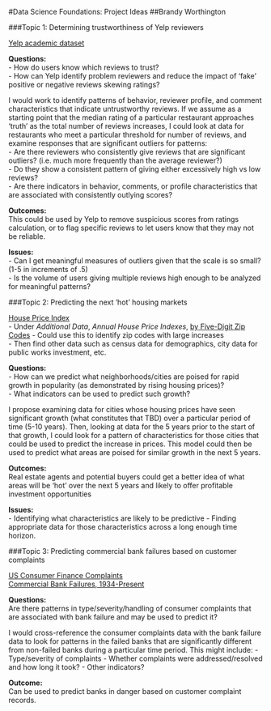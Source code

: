#Data Science Foundations: Project Ideas
##Brandy Worthington

###Topic 1: Determining trustworthiness of Yelp reviewers

[Yelp academic dataset](https://www.yelp.com/dataset_challenge/dataset)

**Questions:**  
- How do users know which reviews to trust?   
- How can Yelp identify problem reviewers and reduce the impact of ‘fake’ positive or negative reviews skewing ratings?

I would work to identify patterns of behavior, reviewer profile, and comment characteristics that indicate untrustworthy reviews. If we assume as a starting point that the median rating of a particular restaurant approaches ‘truth’ as the total number of reviews increases, I could look at data for restaurants who meet a particular threshold for number of reviews, and examine responses that are significant outliers for patterns:  
- Are there reviewers who consistently give reviews that are significant outliers? (i.e. much more frequently than the average reviewer?)  
- Do they show a consistent pattern of giving either excessively high vs low reviews?   
- Are there indicators in behavior, comments, or profile characteristics that are associated with consistently outlying scores?  

**Outcomes:**  
This could be used by Yelp to remove suspicious scores from ratings calculation, or to flag specific reviews to let users know that they may not be reliable.  

**Issues:**    
- Can I get meaningful measures of outliers given that the scale is so small? (1-5 in increments of .5)  
- Is the volume of users giving multiple reviews high enough to be analyzed for meaningful patterns?    




###Topic 2: Predicting the next ‘hot’ housing markets

[House Price Index](https://www.fhfa.gov/DataTools/Downloads/Pages/House-Price-Index-Datasets.aspx#atvol)  
- Under *Additional Data*, *Annual House Price Indexes*, [by Five-Digit Zip Codes](https://www.fhfa.gov/DataTools/Downloads/Documents/HPI/HPI_AT_BDL_ZIP5.xlsx) 
- Could use this to identify zip codes with large increases    
- Then find other data such as census data for demographics, city data for public works investment, etc.

**Questions:**  
- How can we predict what neighborhoods/cities are poised for rapid growth in popularity (as demonstrated by rising housing prices)?   
- What indicators can be used to predict such growth? 

I propose examining data for cities whose housing prices have seen significant growth (what constitutes that TBD)  over a particular period of time (5-10 years). Then, looking at data for the 5 years prior to the start of that growth, I could look for a pattern of characteristics for those cities that could be used to predict the increase in prices. This model could then be used to predict what areas are poised for similar growth in the next 5 years.

**Outcomes:**  
Real estate agents and potential buyers could get a better idea of what areas will be ‘hot’ over the next 5 years and likely to offer profitable investment opportunities

**Issues:**  
- Identifying what characteristics are likely to be predictive
- Finding appropriate data for those characteristics across a long enough time horizon.



###Topic 3: Predicting commercial bank failures based on customer complaints

[US Consumer Finance Complaints](https://www.kaggle.com/cfpb/us-consumer-finance-complaints)  
[Commercial Bank Failures, 1934-Present](https://www.kaggle.com/fdic/bank-failures)

**Questions:**  
Are there patterns in type/severity/handling of consumer complaints that are associated with bank failure and may be used to predict it?

I would cross-reference the consumer complaints data with the bank failure data to look for patterns in the failed banks that are significantly different from non-failed banks during a particular time period.  This might include:
- Type/severity of complaints
- Whether complaints were addressed/resolved and how long it took?
- Other indicators?

**Outcome:**  
Can be used to predict banks in danger based on customer complaint records. 
